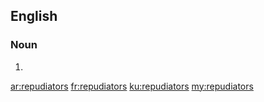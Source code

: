 ==English==

===Noun===
{{head|en|plural}}

# {{plural of|repudiator|lang=en|nocat=1}}

[[ar:repudiators]]
[[fr:repudiators]]
[[ku:repudiators]]
[[my:repudiators]]